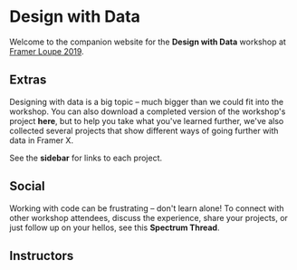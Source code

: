 # Design with Data

Welcome to the companion website for the **Design with Data** workshop at [Framer Loupe 2019](https://www.framer.com/loupe/).

## Extras

Designing with data is a big topic – much bigger than we could fit into the workshop.
You can also download a completed version of the workshop's project **here**, but to help you take what you've learned further, we've also collected several projects that show different ways of going further with data in Framer X.

See the **sidebar** for links to each project.

## Social

Working with code can be frustrating – don't learn alone! To connect with other workshop attendees, discuss the experience, share your projects, or just follow up on your hellos, see this **Spectrum Thread**.

## Instructors

<Instructor
	name="Peri Langlois"
	twitter="perilanglois"
	image="instructor-peri.jpg"
/>

<Instructor
	name="Steve Ruiz"
	twitter="steveruizok"
	image="instructor-steve.png"
/>
